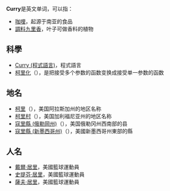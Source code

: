 {{NoteTA
|1=zh-hans:咖喱;zh-hant:咖喱;zh-tw:咖哩;
}}
{{wiktionarypar}}
'''Curry'''是英文单词，可以指：
*[[咖哩|咖哩]]，起源于南亚的食品
*[[調料九里香|調料九里香]]，叶子可做香料的植物
==科學==
*[[Curry_(程式語言)|Curry (程式語言)]]，程式語言
*[[柯里化|柯里化]]（{{lang|en|Currying}}），是把接受多个参数的函数变换成接受单一参数的函数
==地名==
*[[柯里|柯里]]（{{lang|en|Curry}}），美国阿拉斯加州的地区名称
*[[柯里村|柯里村]]（{{lang|en|Curry Village}}），美国加利福尼亚州的地区名称
*[[寇里縣_(俄勒岡州)|寇里縣 (俄勒岡州)]]（{{lang|en|Curry County}}），美国俄勒冈州西南部的县
*[[寇里縣_(新墨西哥州)|寇里縣 (新墨西哥州)]]（{{lang|en|Curry County}}），美國新墨西哥州東部的縣
==人名==
* [[戴爾·居里|戴爾·居里]]，美國籃球運動員
* [[史提芬·居里|史提芬·居里]]，美國籃球運動員
* [[薩夫·居里|薩夫·居里]]，美國籃球運動員

{{Disambiguation|cat=非中文名称消歧義}}